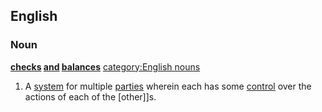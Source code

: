 ==English==
{{wikipedia}}
===Noun===
'''[[checks]] [[and]] [[balances]]''' {{plurale tantum}}[[category:English nouns]]
#A [[system]] for multiple [[party|parties]] wherein each has some [[control]] over the actions of each of the [other]]s.